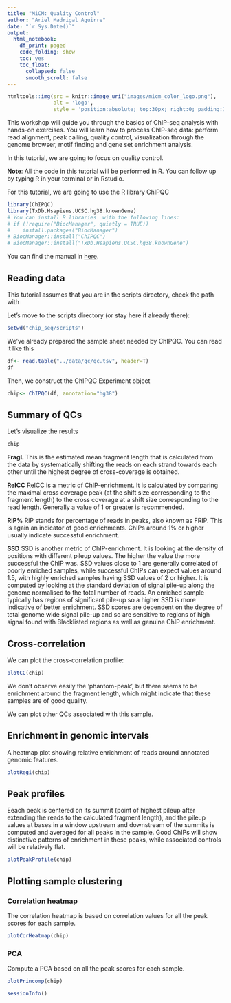 ```yaml
---
title: "MiCM: Quality Control"
author: "Ariel Madrigal Aguirre"
date: "`r Sys.Date()`"
output:
  html_notebook:
    df_print: paged
    code_folding: show
    toc: yes
    toc_float: 
      collapsed: false
      smooth_scroll: false
---
```


```r
htmltools::img(src = knitr::image_uri("images/micm_color_logo.png"), 
               alt = 'logo', 
               style = 'position:absolute; top:30px; right:0; padding:10px; max-width:50%;')
```

This workshop will guide you through the basics of ChIP-seq analysis with hands-on exercises. You will learn how to process ChIP-seq data: perform read alignment, peak calling, quality control, visualization through the genome browser, motif finding and gene set enrichment analysis.

In this tutorial, we are going to focus on quality control. 

**Note**: All the code in this tutorial will be performed in R. You can follow up by typing R in your terminal or in Rstudio.

For this tutorial, we are going to use the R library ChIPQC
```r
library(ChIPQC)
library(TxDb.Hsapiens.UCSC.hg38.knownGene)
# You can install R libraries  with the following lines:
# if (!require("BiocManager", quietly = TRUE))
#    install.packages("BiocManager")
# BiocManager::install("ChIPQC")
# BiocManager::install("TxDb.Hsapiens.UCSC.hg38.knownGene")

```
You can find the manual in [here](https://bioconductor.org/packages/release/bioc/vignettes/ChIPQC/inst/doc/ChIPQC.pdf).


## Reading data
This tutorial assumes that you are in the scripts directory, check the path with

Let's move to the scripts directory (or stay here if already there):
```r
setwd("chip_seq/scripts")
```
We've already prepared the sample sheet needed by ChIPQC. You can read it like this
```r
df<- read.table("../data/qc/qc.tsv", header=T)
df
```
Then, we construct the ChIPQC Experiment object
```r
chip<- ChIPQC(df, annotation="hg38")
```

## Summary of QCs

Let's visualize the results
```r
chip
```

**FragL**
This is the estimated mean fragment length that is calculated from the data by systematically shifting the reads on each strand towards each other until the highest degree of cross-coverage is obtained.

**RelCC**
RelCC is a metric of ChIP-enrichment. It is calculated by comparing the maximal cross coverage peak (at the shift size corresponding to the fragment length) to the cross coverage at a shift size corresponding to the read length. Generally a value of 1 or greater is recommended. 

**RiP%**
RiP stands for percentage of reads in peaks, also known as FRIP. This is again an indicator of good enrichments. ChIPs around 1% or higher usually indicate successful enrichment.

**SSD**
SSD is another metric of ChIP-enrichment. It is looking at the density of positions with different pileup values. The higher the value the more successful the ChIP was. SSD values close to 1 are generally correlated of poorly enriched samples, while successful ChIPs can expect values around 1.5, with highly enriched samples having SSD values of 2 or higher.  It is computed by looking at the standard deviation of signal pile-up along the genome normalised to the total number of reads. An enriched sample typically has regions of significant pile-up so a higher SSD is more indicative of better enrichment. SSD scores are dependent on the degree of total genome wide signal pile-up and so are sensitive to regions of high signal found with Blacklisted regions as well as genuine ChIP enrichment.


## Cross-correlation
We can plot the cross-correlation profile:

```r
plotCC(chip)
```
We don't observe easily the 'phantom-peak', but there seems to be enrichment around the fragment length, which might indicate that these samples are of good quality. 

We can plot other QCs associated with this sample.

## Enrichment in genomic intervals
A heatmap plot showing relative enrichment of reads around annotated genomic features.
```r
plotRegi(chip)
```

## Peak profiles
Eeach peak is centered on its summit (point of highest pileup after extending the reads to the calculated fragment length), and the pileup values at bases in a window upstream and downstream of the summits is computed and averaged for all peaks in the sample. Good ChIPs will show distinctive patterns of enrichment in these peaks, while associated controls will be relatively flat. 
```r
plotPeakProfile(chip)
```
## Plotting sample clustering

### Correlation heatmap
The correlation heatmap is based on correlation values for all the peak scores for each sample.
```r
plotCorHeatmap(chip)
```
### PCA
Compute a PCA based on all the peak scores for each sample.
```r
plotPrincomp(chip)
```

```r
sessionInfo()
```

